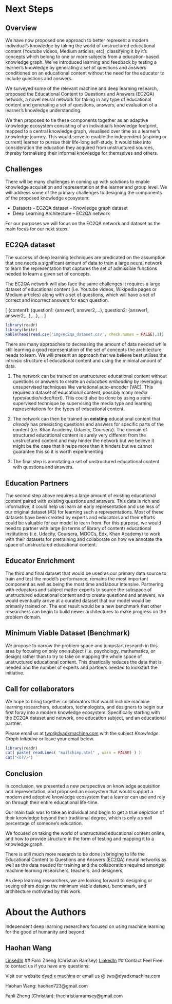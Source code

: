 
# Next Steps

## Overview
We have now proposed one approach to better represent a modern individual's knowledge by taking the world of unstructured educational content (Youtube videos, Medium articles, etc), classifying it by it's concepts which belong to one or more subjects from a education-based knowledge graph. We've introduced learning and feedback by testing a learner's knowledge by generating a set of questions and answers conditioned on an educational content without the need for the educator to include questions and answers. 

We surveyed some of the relevant machine and deep learning research, proposed the Educational Content to Questions and Answers (EC2QA) network, a novel neural network for taking in any type of educational content and generating a set of questions, answers, and evaluation of a learner's knowledge understanding.

We then proposed to tie these components together as an adaptive knowledge ecosystem consisting of an individual's knowledge footprint, mapped to a central knowledge graph, visualised over time as a learner's knowledge journey. This would serve to enable the independent (aspiring or current) learner to pursue their life-long self-study. It would take into consideration the education they acquired from unstructured sources, thereby formalising their informal knowledge for themselves and others.


## Challenges

There will be many challenges in coming up with solutions to enable knowledge acquisition and representation at the learner and group level. We will address some of the primary challenges to designing the components of the proposed knowledge ecosystem:                                                        

- Datasets
-- EC2QA dataset
-- Knowledge graph dataset
- Deep Learning Architecture
-- EC2QA network

For our purposes we will focus on the EC2QA network and dataset as the main focus for our next steps.

## EC2QA dataset
The success of deep learning techniques are predicated on the assumption that one needs a significant amount of data to train a large neural network to learn the representation that captures the set of admissible functions needed to learn a given set of concepts.

The EC2QA network will also face the same challenges it requires a large dataset of educational content (i.e. Youtube videos, Wikipedia pages or Medium articles) along with a set of questions,  which will have a set of correct and incorrect answers for each question.

\[
 \{content1: \{question1: \{answer1, answer2,...\},  question2: \{answer1, answer2,...\},...\},...
\]

```r
library(readr)
library(knitr)
kable(head(read.csv('img/ec2qa_dataset.csv', check.names = FALSE),1))

```

There are many approaches to decreasing the amount of data needed while still learning a good representation of the set of concepts the architecture needs to learn. We will present an approach that we believe best utilises the intrinsic structure of educational content and using the minimal amount of data.

1. The network can be trained on unstructured educational content without questions or answers to create an *education embedding* by leveraging unsupervised techniques like variational auto-encoder (VAE). This requires a dataset of educational content, possibly many media types(audio/video/text). This could also be done by using a semi-supervised technique by supervising the media type and learning representations for the types of educational content.


2. The network can then be trained on **existing** educational content that *already* has preexisting questions and answers for specific parts of the content (i.e. Khan Academy, Udacity, Coursera). The domain of structured educational content is surely very different from the unstructured content and may hinder the network but we believe it might be the case that it helps more than it hinders but we cannot guarantee this so it is worth experimenting.


3. The final step is annotating a set of unstructured educational content with questions and answers.


## Education Partners
The second step above requires a large amount of  existing educational content paired with existing questions and answers. This data is rich and informative; it could help us learn an early representation and use less of our original dataset (#3) for learning such a representations. Most of these datasets have been created by experts and educators and their efforts could be valuable for our model to learn from. For this purpose, we would need to partner with large (in terms of library of content) educational institutions (i.e. Udacity, Coursera, MOOCs, Edx, Khan Academy) to work with their datasets for pretraining and collaborate on how we annotate the space of unstructured educational content.

## Educator Enrichment
The third and final dataset that would be used as our primary data source to train and test the model's performance, remains the most important component as well as being the most time and labour intensive. Partnering with educators and subject matter experts to source the subspace of unstructured educational content and to create questions and answers, we would eventually arrive at a curated dataset that our model would be primarily trained on. The end result would be a new benchmark that other researchers can begin to build newer architectures to make progress on the problem domain. 

## Minimum Viable Dataset (Benchmark)
We propose to narrow the problem space and jumpstart research in this area by focusing on only one subject (i.e. psychology, mathematics, or design) rather than to try to take on mapping the whole space of unstructured educational content. This drastically reduces the data that is needed and the number of experts and partners needed to kickstart the initiative.


## Call for collaborators

We hope to bring together collaborators that would include machine learning researchers, educators, technologists, and designers to begin our first foray into a modern knowledge ecosystem. Specifically starting with the EC2QA dataset and network, one education subject, and an educational partner.

Please email us at [two@dyadxmachina.com](two@dyadxmachina.com) with the subject *Knowledge Graph Initiative* or leave your email below.

```r
library(readr)
cat( paste( readLines( "mailchimp.html" , warn = FALSE) ) )
cat("<br/>")
```

## Conclusion

In conclusion, we presented a new perspective on knowledge acquisition and representation, and proposed an ecosystem that would support a modern and adoptive knowledge ecosystem that a learner can use and rely on through their entire educational life-time.

Our main task was to take an individual and begin to get a true depiction of their knowledge beyond their traditional degree, which is only a small percentage of someone's education. 

We focused on taking the world of unstructured educational content online, and how to provide structure in the form of testing and mapping it to a knowledge graph.

There is still much more research to be done in bringing to life the Educational Content to Questions and Answers (EC2QA) neural networks as well as the data needed for training and the collaboration required amongst machine learning researchers, teachers, and designers,

As deep learning researchers, we are looking forward to designing or seeing others design the minimum viable dataset, benchmark, and architecture motivated by this work.

# About the Authors
Independent deep learning researchers focused on using machine learning for the good of humanity and beyond.

## Haohan Wang
[LinkedIn](https://www.linkedin.com/in/haohanw)
## Fanli Zheng (Christian Ramsey)
[LinkedIn](https://www.linkedin.com/in/christianramsey/)
## Contact
Feel Free to contact us if you have any questions:

Visit our website [dyad x machina](dyadxmachina.com) or email us @ two@dyadxmachina.com

Haohan Wang: haohan723@gmail.com


Fanli Zheng (Christian): thechristianramsey@gmail.com
